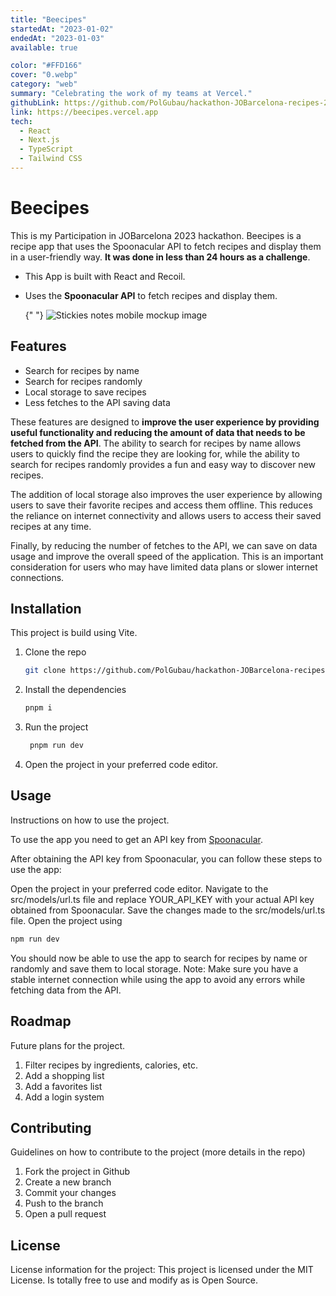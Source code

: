 ```yaml
---
title: "Beecipes"
startedAt: "2023-01-02"
endedAt: "2023-01-03"
available: true

color: "#FFD166"
cover: "0.webp"
category: "web"
summary: "Celebrating the work of my teams at Vercel."
githubLink: https://github.com/PolGubau/hackathon-JOBarcelona-recipes-2023,
link: https://beecipes.vercel.app
tech: 
  - React
  - Next.js
  - TypeScript
  - Tailwind CSS
---
```


# Beecipes

This is my Participation in JOBarcelona 2023 hackathon. Beecipes is a recipe app that uses the Spoonacular API to fetch recipes and display them in a user-friendly way. **It was done in less than 24 hours as a challenge**.

- This App is built with React and Recoil.

- Uses the **Spoonacular API** to fetch recipes and display them.

  {" "}
  <Image
    alt="Stickies notes mobile mockup image"
    width={800}
    height={500}
    className="rounded-xl h-full max-h-[500px] my-8 object-contain "
    src="/media/projects/beecipes/0.webp"
  />

## Features

- Search for recipes by name
- Search for recipes randomly
- Local storage to save recipes
- Less fetches to the API saving data

These features are designed to **improve the user experience by providing useful functionality and reducing the amount of data that needs to be fetched from the API**. The ability to search for recipes by name allows users to quickly find the recipe they are looking for, while the ability to search for recipes randomly provides a fun and easy way to discover new recipes.

The addition of local storage also improves the user experience by allowing users to save their favorite recipes and access them offline. This reduces the reliance on internet connectivity and allows users to access their saved recipes at any time.

Finally, by reducing the number of fetches to the API, we can save on data usage and improve the overall speed of the application. This is an important consideration for users who may have limited data plans or slower internet connections.

## **Installation**

This project is build using Vite.

1. Clone the repo

   ```bash
   git clone https://github.com/PolGubau/hackathon-JOBarcelona-recipes-2023.git
   ```

2. Install the dependencies

   ```bash
   pnpm i
   ```

3. Run the project

   ```bash
    pnpm run dev
   ```

4. Open the project in your preferred code editor.

## **Usage**

Instructions on how to use the project.

To use the app you need to get an API key from [Spoonacular](https://spoonacular.com/food-api).

After obtaining the API key from Spoonacular, you can follow these steps to use the app:

Open the project in your preferred code editor.
Navigate to the src/models/url.ts file and replace YOUR_API_KEY with your actual API key obtained from Spoonacular.
Save the changes made to the src/models/url.ts file.
Open the project using

```bash
npm run dev
```

You should now be able to use the app to search for recipes by name or randomly and save them to local storage.
Note: Make sure you have a stable internet connection while using the app to avoid any errors while fetching data from the API.

## **Roadmap**

Future plans for the project.

1. Filter recipes by ingredients, calories, etc.
2. Add a shopping list
3. Add a favorites list
4. Add a login system

## **Contributing**

Guidelines on how to contribute to the project (more details in the repo)

1. Fork the project in Github
2. Create a new branch
3. Commit your changes
4. Push to the branch
5. Open a pull request

## **License**

License information for the project:
This project is licensed under the MIT License.
Is totally free to use and modify as is Open Source.
